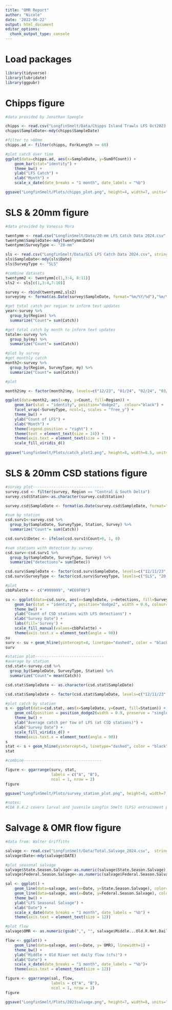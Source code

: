 ```yaml
---
title: "OMR Report"
author: "Nicole"
date: '2022-06-22'
output: html_document
editor_options: 
  chunk_output_type: console
---
```

# Load packages
```r
library(tidyverse)
library(lubridate)
library(ggpubr)
```
# Chipps figure
```r
#data provided by Jonathan Speegle

chipps <- read.csv("LongfinSmelt/Data/Chipps Island Trawls LFS Oct2023-Jun2024.csv", stringsAsFactors = F)
chipps$SampleDate<-mdy(chipps$SampleDate)

#filter to >60mm
chipps.ad <- filter(chipps, ForkLength >= 60)

#plot catch over time
ggplot(data=chipps.ad, aes(x=SampleDate, y=SumOfCount)) +
    geom_bar(stat="identity") +
    theme_bw() +
    ylab("LFS Catch") +
    xlab("Month") +
    scale_x_date(date_breaks = "1 month", date_labels = "%b")

ggsave("LongfinSmelt/Plots/chipps_plot.png", height=4, width=7, units="in")
```
# SLS & 20mm figure
```r
#data provided by Vanessa Mora

twentymm <- read.csv("LongfinSmelt/Data/20-mm LFS Catch Data 2024.csv", stringsAsFactors = F)
twentymm$SampleDate<-mdy(twentymm$Date)
twentymm$SurveyType <- "20-mm"

sls <- read.csv("LongfinSmelt/Data/SLS LFS Catch Data 2024.csv", stringsAsFactors = F)
sls$SampleDate<-mdy(sls$Date)
sls$SurveyType <- "SLS"

#combine datasets
twentymm2 <- twentymm[c(1,3:4, 8:11)]
sls2 <- sls[c(1,3:4,7:10)]

survey <- rbind(twentymm2,sls2)
survey$my <- format(as.Date(survey$SampleDate, format="%m/%Y/%d"),"%m/%y")

#get total catch per region to inform text updates
year<-survey %>% 
  group_by(Region) %>% 
  summarize("Count"= sum(Catch))

#get total catch by month to inform text updates
totalm<-survey %>% 
  group_by(my) %>% 
  summarize("Count"= sum(Catch))

#plot by survey
#get monthly catch
month2<-survey %>% 
  group_by(Region, SurveyType, my) %>% 
  summarize("Count"= sum(Catch))

#plot

month2$my <- factor(month2$my, levels=c("12/23", "01/24", "02/24", "03/24", "04/24", "05/24", "06/24"))

ggplot(data=month2, aes(x=my, y=Count, fill=Region)) +
    geom_bar(stat = "identity", position="dodge2",  colour="black") +
    facet_wrap(~SurveyType, ncol=1, scales = "free_y") +
    theme_bw() +
    ylab("Count of LFS") +
    xlab("Month") +
    theme(legend.position = "right") +
    theme(text = element_text(size = 14)) +
    theme(axis.text = element_text(size = 13)) +
    scale_fill_viridis_d()
    
ggsave("LongfinSmelt/Plots/catch_plot2.png", height=8, width=8.5, units="in")
```
# SLS & 20mm CSD stations figure
```r
#survey plot-------------------------------
survey.csd <- filter(survey, Region == "Central & South Delta")
survey.csd$Station<-as.character(survey.csd$Station)

survey.csd$SampleDate <- format(as.Date(survey.csd$SampleDate, format="%Y/%m/%d"),"%m/%d/%y")

#sum by station
csd.surv1<-survey.csd %>% 
  group_by(SampleDate, SurveyType, Station, Survey) %>% 
  summarize("Count"= sum(Catch))

csd.surv1$Detec <- ifelse(csd.surv1$Count>0, 1, 0)

#sum stations with detection by survey
csd.surv<-csd.surv1 %>% 
  group_by(SampleDate, SurveyType, Survey) %>% 
  summarize("detections"= sum(Detec))

csd.surv$SampleDate <- factor(csd.surv$SampleDate, levels=c("12/11/23", "12/26/23", "01/08/24", "01/22/24", "02/05/24", "02/07/24", "02/20/24", "03/04/24", "03/18/24", "03/19/24", "04/02/24", "04/03/24", "04/15/24", "04/16/24", "04/29/24", "04/30/24", "05/13/24", "05/14/24", "05/28/24", "05/29/24", "06/10/24", "06/11/24", "06/24/24", "06/25/24"))
csd.surv$SurveyType <- factor(csd.surv$SurveyType, levels=c("SLS", "20-mm"))

#plot
cbbPalette <- c("#999999", "#E69F00")

su <- ggplot(data=csd.surv, aes(x=SampleDate, y=detections, fill=SurveyType)) +
    geom_bar(stat = "identity", position="dodge2", width = 0.6, colour="black") +
    theme_bw() +
    ylab("Count of CSD stations with LFS detections") +
    xlab("Survey Date") +
    labs(fill='Survey') +
    scale_fill_manual(values=cbbPalette) +
    theme(axis.text.x = element_text(angle = 90))
su
surv <- su + geom_hline(yintercept=4, linetype="dashed", color = "black", size = .8)
surv

#station plot------------------------------
#average by station
csd.stat<-survey.csd %>% 
  group_by(SampleDate, SurveyType, Station) %>% 
  summarize("Count"= mean(Catch))

csd.stat$SampleDate <- as.character(csd.stat$SampleDate)

csd.stat$SampleDate <- factor(csd.stat$SampleDate, levels=c("12/11/23", "12/26/23", "01/08/24", "01/22/24", "02/05/24", "02/07/24", "02/20/24", "03/04/24", "03/18/24", "03/19/24", "04/02/24", "04/03/24", "04/15/24", "04/16/24", "04/29/24", "04/30/24", "05/13/24", "05/14/24", "05/28/24", "05/29/24", "06/10/24", "06/11/24", "06/24/24", "06/25/24"))

#plot catch by station
s <- ggplot(data=csd.stat, aes(x=SampleDate, y=Count, fill=Station)) +
    geom_col(position = position_dodge2(width = 0.9, preserve = "single"), colour="black") +
    theme_bw() +
    ylab("Average catch per tow of LFS (at CSD stations)") +
    xlab("Survey Date") +
    scale_fill_viridis_d() +
    theme(axis.text.x = element_text(angle = 90))
s
stat <- s + geom_hline(yintercept=5, linetype="dashed", color = "black", size = .8)
stat

#combine----------------------------------

figure <- ggarrange(surv, stat,
                    labels = c("A", "B"),
                    ncol = 1, nrow = 2)
figure

ggsave("LongfinSmelt/Plots/survey_station_plot.png", height=8, width=7, units="in")

#notes: 
#COA 8.4.2 covers larval and juvenile Longfin Smelt (LFS) entrainment protection. One of the  criteria is “From January 1 through June 30, when a single Smelt Larva Survey (SLS) or 20-mm Survey (20-mm) sampling period exceeds one of the following thresholds: LFS catch per tow exceeds five LFS larvae or juveniles in two or more of the 12 stations in the central Delta and south Delta (Stations 809, 812, 815, 901, 902, 906, 910, 912, 914, 915, 918, 919).” Occasionally adverse conditions, such as excessive submerged aquatic vegetation, require survey crews to reduce the tow duration to effectively sample a station. If tow duration is reduced at a station, the catch during that shorter tow shall be expanded to be representative of a standard 10-minute tow to determine if the threshold is exceeded. For example, if three LFS larvae are caught during a five-minute tow the catch will be expanded to six LFS larvae and therefore the threshold will be considered exceeded and the COA triggered. In the case of the 20-mm Survey, which conducts multiple tows at a station, the threshold is considered exceeded if the average of all tows conducted at station, during a single survey, exceeds five LFS larvae.
```
# Salvage & OMR flow figure
```r
#data from: Walter Griffiths

salvage <- read.csv("LongfinSmelt/Data/Total.Salvage_2024.csv",  stringsAsFactors = F)
salvage$Date<-mdy(salvage$DATE)

#plot seasonal salvage
salvage$State.Season.Salvage<-as.numeric(salvage$State.Season.Salvage)
salvage$Federal.Season.Salvage<-as.numeric(salvage$Federal.Season.Salvage)

sal <- ggplot() +
    geom_line(data=salvage, aes(x=Date, y=State.Season.Salvage), color="blue", linewidth=1) +
    geom_line(data=salvage, aes(x=Date, y=Federal.Season.Salvage), color="orange", linewidth=1, position=position_dodge(width=0.2)) +
    theme_bw() +
    ylab("LFS Seasonal Salvage") +
    xlab("Date") +
    scale_x_date(date_breaks = "1 month", date_labels = "%b") +
    theme(axis.text = element_text(size = 12)) 

#plot flow
salvage$OMR <- as.numeric(gsub(",", "", salvage$Middle...Old.R.Net.Daily.Flow..cfs.))

flow <- ggplot() +
    geom_line(data=salvage, aes(x=Date, y= OMR), linewidth=1) +
    theme_bw() +
    ylab("Middle + Old River net daily flow (cfs)") +
    xlab("Date") +
    scale_x_date(date_breaks = "1 month", date_labels = "%b")+
    theme(axis.text = element_text(size = 12)) 

figure <- ggarrange(sal, flow,
                    labels = c("A", "B"),
                    ncol = 1, nrow = 2)
figure

ggsave("LongfinSmelt/Plots/2023salvage.png", height=7, width=8, units="in")
```